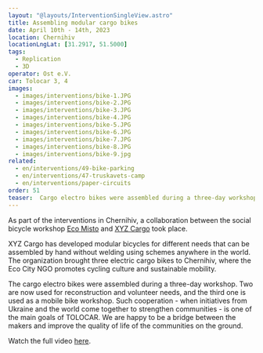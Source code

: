 ```yaml
---
layout: "@layouts/InterventionSingleView.astro"
title: Assembling modular cargo bikes
date: April 10th - 14th, 2023
location: Chernihiv
locationLngLat: [31.2917, 51.5000]
tags: 
  - Replication
  - 3D 
operator: Ost e.V.
car: Tolocar 3, 4
images:
  - images/interventions/bike-1.JPG
  - images/interventions/bike-2.JPG
  - images/interventions/bike-3.JPG
  - images/interventions/bike-4.JPG
  - images/interventions/bike-5.JPG
  - images/interventions/bike-6.JPG
  - images/interventions/bike-7.JPG
  - images/interventions/bike-8.JPG
  - images/interventions/bike-9.jpg
related:
  - en/interventions/49-bike-parking
  - en/interventions/47-truskavets-camp
  - en/interventions/paper-circuits
order: 51
teaser:  Cargo electro bikes were assembled during a three-day workshop in Chernihiv. 
---
```

As part of the interventions in Chernihiv, a collaboration between the social bicycle workshop [Eco Misto](https://www.facebook.com/eco.cn.ua/) and [XYZ Cargo](http://www.xyzcargo.com/about/) took place.

XYZ Cargo has developed modular bicycles for different needs that can be assembled by hand without welding using schemes anywhere in the world. The organization brought three electric cargo bikes to Chernihiv, where the Eco City NGO promotes cycling culture and sustainable mobility.

The cargo electro bikes were assembled during a three-day workshop. Two are now used for reconstruction and volunteer needs, and the third one is used as a mobile bike workshop. Such cooperation - when initiatives from Ukraine and the world come together to strengthen communities - is one of the main goals of TOLOCAR. We are happy to be a bridge between the makers and improve the quality of life of the communities on the ground.

Watch the full video [here](https://www.instagram.com/reel/CrYGvzwIS0P/?utm_source=ig_web_copy_link&igshid=MzRlODBiNWFlZA==). 
